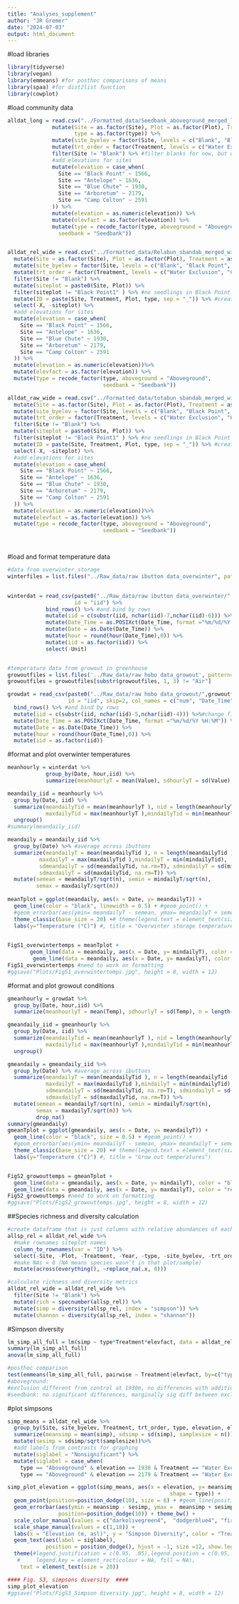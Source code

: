 ```yaml
---
title: "Analyses_supplement"
author: "JR Gremer"
date: "2024-07-03"
output: html_document
---
```


#load libraries
```r
library(tidyverse)
library(vegan)
library(emmeans) #for posthoc comparisons of means
library(spaa) #for dist2list function 
library(cowplot)
```

#load community data
```r
alldat_long = read.csv("../Formatted_data/Seedbank_aboveground_merged_long.csv") %>%
              mutate(Site = as.factor(Site), Plot = as.factor(Plot), Treatment = as.factor(Treatment), Species = as.factor(Species),
                     type = as.factor(type)) %>%
              mutate(site_byelev = factor(Site, levels = c("Blank", "Black Point", "Antelope", "Blue Chute", "Arboretum", "Camp Colton"))) %>%
              mutate(trt_order = factor(Treatment, levels = c("Water Exclusion", "Control", "Water Addition", "Blank"))) %>%
              filter(Site != "Blank") %>% #filter blanks for now, but will need to figure that out
              #add elevations for sites 
              mutate(elevation = case_when(
                Site == "Black Point" ~ 1566,
                Site == "Antelope" ~ 1636,
                Site == "Blue Chute" ~ 1930,
                Site == "Arboretum" ~ 2179,
                Site == "Camp Colton" ~ 2591
              )) %>%
              mutate(elevation = as.numeric(elevation)) %>%
              mutate(elevfact = as.factor(elevation)) %>%
              mutate(type = recode_factor(type, aboveground = "Aboveground", 
                seedbank = "Seedbank"))


alldat_rel_wide = read.csv("../Formatted_data/Relabun_sbandab_merged_wide.csv") %>%
  mutate(Site = as.factor(Site), Plot = as.factor(Plot), Treatment = as.factor(Treatment), type = as.factor(type)) %>%
  mutate(site_byelev = factor(Site, levels = c("Blank", "Black Point", "Antelope", "Blue Chute", "Arboretum", "Camp Colton"))) %>%
  mutate(trt_order = factor(Treatment, levels = c("Water Exclusion", "Control", "Water Addition", "Blank")))%>%
  filter(Site != "Blank") %>%
  mutate(siteplot = paste0(Site, Plot)) %>%
  filter(siteplot != "Black Point1" ) %>% #no seedlings in Black Point 1 seedbank, so this will cause trouble with diversity and dissimilarity, remove here (but keep for abundance? which uses long format data)
  mutate(ID = paste(Site, Treatment, Plot, type, sep = "_")) %>% #create ID for use when making distance matrices and reshaping them
  select(-X, -siteplot) %>%
  #add elevations for sites 
  mutate(elevation = case_when(
    Site == "Black Point" ~ 1566,
    Site == "Antelope" ~ 1636,
    Site == "Blue Chute" ~ 1930,
    Site == "Arboretum" ~ 2179,
    Site == "Camp Colton" ~ 2591
  )) %>%
  mutate(elevation = as.numeric(elevation))%>%
  mutate(elevfact = as.factor(elevation)) %>%
  mutate(type = recode_factor(type, aboveground = "Aboveground", 
                              seedbank = "Seedbank"))

alldat_raw_wide = read.csv("../Formatted_data/totabun_sbandab_merged_wide.csv") %>%
  mutate(Site = as.factor(Site), Plot = as.factor(Plot), Treatment = as.factor(Treatment), type = as.factor(type))%>%
  mutate(site_byelev = factor(Site, levels = c("Blank", "Black Point", "Antelope", "Blue Chute", "Arboretum", "Camp Colton"))) %>%
  mutate(trt_order = factor(Treatment, levels = c("Water Exclusion", "Control", "Water Addition", "Blank")))%>%
  filter(Site != "Blank") %>%
  mutate(siteplot = paste0(Site, Plot)) %>%
  filter(siteplot != "Black Point1" ) %>% #no seedlings in Black Point 1 seedbank, so this will cause trouble with diversity and dissimilarity, remove here (but keep for abundance? which uses long format data)
  mutate(ID = paste(Site, Treatment, Plot, type, sep = "_")) %>% #create ID for use when making distance matrices and reshaping them
  select(-X, -siteplot) %>%
  #add elevations for sites 
  mutate(elevation = case_when(
    Site == "Black Point" ~ 1566,
    Site == "Antelope" ~ 1636,
    Site == "Blue Chute" ~ 1930,
    Site == "Arboretum" ~ 2179,
    Site == "Camp Colton" ~ 2591
  )) %>%
  mutate(elevation = as.numeric(elevation))%>%
  mutate(elevfact = as.factor(elevation)) %>%
  mutate(type = recode_factor(type, aboveground = "Aboveground", 
                              seedbank = "Seedbank"))




```
#load and format temperature data
```r

#data from overwinter storage
winterfiles = list.files("../Raw_data/raw ibutton data_overwinter", pattern= ".csv$")
              

winterdat = read_csv(paste0("../Raw_data/raw ibutton data_overwinter/",winterfiles), #read all files in
                     id = "iid") %>%
            bind_rows() %>% #and bind by rows
            mutate(iid = c(substr(iid, nchar(iid)-7,nchar(iid)-6))) %>%#change file to unit number
            mutate(Date_Time = as.POSIXct(Date_Time, format ="%m/%d/%Y %H:%M")) %>%
            mutate(Date = as.Date(Date_Time)) %>%
            mutate(hour = round(hour(Date_Time),0)) %>%
            mutate(iid = as.factor(iid)) %>%
            select(-Unit)


#temperature data from growout in greenhouse
growoutfiles = list.files('../Raw_data/raw hobo data_growout', pattern= ".csv$")
growoutfiles = growoutfiles[substr(growoutfiles, 1, 3) != "Air"]

growdat = read_csv(paste0("../Raw_data/raw hobo data_growout/",growoutfiles), #read all files in
                   id = "iid", skip=2, col_names = c("num", "Date_Time", "Temp")) %>% #why isn't it skipping first row?
  bind_rows() %>% #and bind by rows
  mutate(iid = c(substr(iid, nchar(iid)-5,nchar(iid)-4))) %>%#change file to unit number
  mutate(Date_Time = as.POSIXct(Date_Time, format ="%m/%d/%Y %H:%M")) %>%
  mutate(Date = as.Date(Date_Time)) %>%
  mutate(hour = round(hour(Date_Time),0)) %>%
  mutate(iid = as.factor(iid)) 
```
#format and plot overwinter temperatures
```r
meanhourly = winterdat %>%
            group_by(Date, hour,iid) %>%
            summarize(meanhourlyT = mean(Value), sdhourlyT = sd(Value), n = length(Value))

meandaily_iid = meanhourly %>%
  group_by(Date, iid) %>%
  summarize(meandailyTid = mean(meanhourlyT ), nid = length(meanhourlyT ),
            maxdailyTid = max(meanhourlyT ),mindailyTid = min(meanhourlyT )) %>% #get mean, min and max for each button
  ungroup()
#summary(meandaily_iid)  

meandaily = meandaily_iid %>%
  group_by(Date) %>% #average across ibuttons
  summarize(meandailyT = mean(meandailyTid ), n = length(meandailyTid ),
          maxdailyT = max(maxdailyTid ),mindailyT = min(mindailyTid),
          sdmeandailyT = sd(meandailyTid, na.rm=T), sdmindailyT = sd(mindailyTid, na.rm=T),
          sdmaxdailyT = sd(maxdailyTid, na.rm=T)) %>%
  mutate(semean = meandailyT/sqrt(n), semin = mindailyT/sqrt(n),
         semax = maxdailyT/sqrt(n))
  
meanTplot = ggplot(meandaily, aes(x = Date, y= meandailyT)) + 
  geom_line(color = "black", linewidth = 0.5) + #geom_point() +
  #geom_errorbar(aes(ymin= meandailyT - semean, ymax= meandailyT + semean), width=0.1)+
  theme_classic(base_size = 20) +# theme(legend.text = element_text(size = 14))+
  labs(y="Temperature (°C)") #, title = "Overwinter storage temperatures")  
  

FigS1_overwintertemps = meanTplot +
       geom_line(data = meandaily, aes(x = Date, y= mindailyT), color = "blue")+
        geom_line(data = meandaily, aes(x = Date, y= maxdailyT), color = "red")
FigS1_overwintertemps #need to work on formatting
#ggsave("Plots/FigS1_overwintertemps.jpg", height = 8, width = 12)
```

#format and plot growout conditions
```r
gmeanhourly = growdat %>%
  group_by(Date, hour,iid) %>%
  summarize(meanhourlyT = mean(Temp), sdhourlyT = sd(Temp), n = length(Temp))

gmeandaily_iid = gmeanhourly %>%
  group_by(Date, iid) %>%
  summarize(meandailyTid = mean(meanhourlyT ), nid = length(meanhourlyT ),
            maxdailyTid = max(meanhourlyT ),mindailyTid = min(meanhourlyT )) %>% #get mean, min and max for each button
  ungroup()

gmeandaily = gmeandaily_iid %>%
  group_by(Date) %>% #average across ibuttons
  summarize(meandailyT = mean(meandailyTid ), n = length(meandailyTid ),
            maxdailyT = max(maxdailyTid ),mindailyT = min(mindailyTid),
            sdmeandailyT = sd(meandailyTid, na.rm=T), sdmindailyT = sd(mindailyTid, na.rm=T),
            sdmaxdailyT = sd(maxdailyTid, na.rm=T)) %>%
  mutate(semean = meandailyT/sqrt(n), semin = mindailyT/sqrt(n),
         semax = maxdailyT/sqrt(n)) %>%
         drop_na()
summary(gmeandaily)
gmeanTplot = ggplot(gmeandaily, aes(x = Date, y= meandailyT)) + 
  geom_line(color = "black", size = 0.5) + #geom_point() +
  #geom_errorbar(aes(ymin= meandailyT - semean, ymax= meandailyT + semean), width=0.1)+
  theme_classic(base_size = 20) +# theme(legend.text = element_text(size = 14))+
  labs(y="Temperature (°C)") #, title = "Grow out temperatures")  


FigS2_growouttemps = gmeanTplot +
  geom_line(data = gmeandaily, aes(x = Date, y= mindailyT), color = "blue")+
  geom_line(data = gmeandaily, aes(x = Date, y= maxdailyT), color = "red")
FigS2_growouttemps #need to work on formatting
#ggsave("Plots/FigS2_growouttemps.jpg", height = 8, width = 12)

```

##Species richness and diversity calculation

```r
#create dataframe that is just columns with relative abundances of each species
allsp_rel = alldat_rel_wide %>%
  #make rownames siteplot names
  column_to_rownames(var = "ID") %>%
  select(-Site, -Plot, -Treatment, -Year, -type, -site_byelev, -trt_order, -elevation, - elevfact) %>%
  #make NAs = 0 (NA means species wasn't in that plot/sample)
  mutate(across(everything(), ~replace_na(.x, 0))) 

#calculate richness and diversity metrics
alldat_rel_wide = alldat_rel_wide %>%
  filter(Site != "Blank") %>%
  mutate(rich = specnumber(allsp_rel)) %>%
  mutate(simp = diversity(allsp_rel, index = "simpson")) %>%
  mutate(shannon = diversity(allsp_rel, index = "shannon")) 
```

#Simpson diversity
```r
lm_simp_all_full = lm(simp ~ type*Treatment*elevfact, data = alldat_rel_wide)
summary(lm_simp_all_full)                   
anova(lm_simp_all_full)

#posthoc comparison
test(emmeans(lm_simp_all_full, pairwise ~ Treatment|elevfact, by=c("type")) )
#aboveground:
#exclusion different from control at 1930m, no differences with addition
#seedbank: no significant differences, marginally sig diff between exclusion and control at 2179

```
#plot simpsons
```r
simp_means = alldat_rel_wide %>%
  group_by(Site, site_byelev, Treatment, trt_order, type, elevation, elevfact) %>%
  summarize(meansimp = mean(simp), sdsimp = sd(simp), samplesize = n()) %>%
  mutate(sesimp = sdsimp/sqrt(samplesize))%>%
  #add labels from contrasts for graphing
  mutate(siglabel = "Nonsignificant") %>%
  mutate(siglabel = case_when(
    type == "Aboveground" & elevation == 1930 & Treatment == "Water Exclusion" ~ "*",
    type == "Aboveground" & elevation == 2179 & Treatment == "Water Exclusion" ~ "+"))

simp_plot_elevation = ggplot(simp_means, aes(x = elevation, y= meansimp, color = Treatment, 
                                                   shape = type)) + 
  geom_point(position=position_dodge(10), size = 6) + #geom_line(position=position_dodge(0.3), aes(linetype = type)) +
  geom_errorbar(aes(ymin = meansimp - sesimp, ymax =  meansimp + sesimp), width = 0.2,
                position=position_dodge(10)) + theme_bw() + 
  scale_color_manual(values = c("darkolivegreen4",  "dodgerblue4", "firebrick4"  )) +
  scale_shape_manual(values = c(1,18)) +
  labs(x = "Elevation (m, asl)", y = "Simpson Diversity", color = "Treatment", linetype = "Community type", shape = "Community type") +
  geom_text(aes(label = siglabel), 
            position = position_dodge(), hjust = -1, size =12, show.legend = F) + 
  theme(#legend.justification = c(0.95, .05),legend.position = c(0.95,.05), 
   #     legend.key = element_rect(colour = NA, fill = NA),
    text = element_text(size = 20))

#### Fig. S3, simpsons diversity  ####
simp_plot_elevation
#ggsave("Plots/FigS3_Simpson diversity.jpg", height = 8, width = 12)



```


